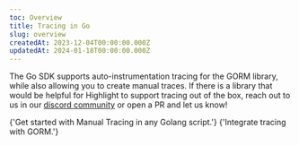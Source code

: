 ```yaml
---
toc: Overview
title: Tracing in Go
slug: overview
createdAt: 2023-12-04T00:00:00.000Z
updatedAt: 2024-01-18T00:00:00.000Z
---
```


The Go SDK supports auto-instrumentation tracing for the GORM library, while also allowing you to create manual traces. If there is a library that would be helpful for Highlight to support tracing out of the box, reach out to us in our [discord community](https://highlight.io/community) or open a PR and let us know!

<DocsCardGroup>
	<DocsCard title="Manual tracing" href="./2_manual.md">
		{'Get started with Manual Tracing in any Golang script.'}
	</DocsCard>
	<DocsCard title="GORM" href="./3_gorm.md">
		{'Integrate tracing with GORM.'}
	</DocsCard>
</DocsCardGroup>
